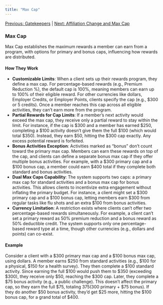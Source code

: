 ```yaml
---
title: "Max Cap"
---
```


[Previous: Gatekeepers](/rally-engage/gatekeepers) | [Next: Affiliation Change and Max Cap](/rally-engage/affiliation-change-and-max-cap)

### **Max Cap**

Max Cap establishes the maximum rewards a member can earn from a program, with options for primary and bonus caps, influencing how rewards are distributed.

#### **How They Work**

- **Customizable Limits**: When a client sets up their rewards program, they define a max cap. For percentage-based rewards (e.g., Premium Reduction %), the default cap is 100%, meaning members can earn up to 100% of their eligible reward. For other currencies like dollars, Employer Credits, or Employer Points, clients specify the cap (e.g., $300 or 5 credits). Once a member reaches this cap across all eligible activities, they can’t earn more from the program.
- **Partial Rewards for Cap Limits**: If a member’s next activity would exceed the max cap, they receive only a partial reward to stay within the limit. For instance, if the cap is $300 and a member has earned $250, completing a $100 activity doesn’t give them the full $100 (which would total $350). Instead, they earn $50, hitting the $300 cap exactly. Any excess potential reward is forfeited.
- **Bonus Activities Exception**: Activities marked as “bonus” don’t count toward the primary max cap. Members can earn these rewards on top of the cap, and clients can define a separate bonus max cap if they offer multiple bonus activities. For example, with a $300 primary cap and a $100 bonus cap, a member could earn $400 total if they complete both standard and bonus activities.
- **Dual Max Caps Capability**: The system supports two caps: a primary max cap for standard activities and a bonus max cap for bonus activities. This allows clients to incentivize extra engagement without inflating the primary budget. For instance, a client might set a $300 primary cap and a $100 bonus cap, letting members earn $300 from regular tasks like flu shots and an extra $100 from bonus activities.
- **Currency Limitation**: A restriction exists where clients can’t offer two percentage-based rewards simultaneously. For example, a client can’t set a primary reward as 50% premium reduction and a bonus reward as 50% deductible credit. The system supports only one percentage-based reward type at a time, though other currencies (e.g., dollars and points) can co-exist.

#### **Example**

Consider a client with a $300 primary max cap and a $100 bonus max cap, using dollars. A member earns $250 from standard activities (e.g., $100 for a physical, $150 for a health survey). They then complete a $100 standard activity. Since earning the full $100 would push them to $350 (exceeding $300), they receive only $50, reaching the $300 cap. Later, they complete a $75 bonus activity (e.g., a public challenge). This doesn’t affect the primary cap, so they earn the full $75, totaling $375 ($300 primary \+ $75 bonus). If they do another $50 bonus activity, they’d get $25 more, hitting the $100 bonus cap, for a grand total of $400.
